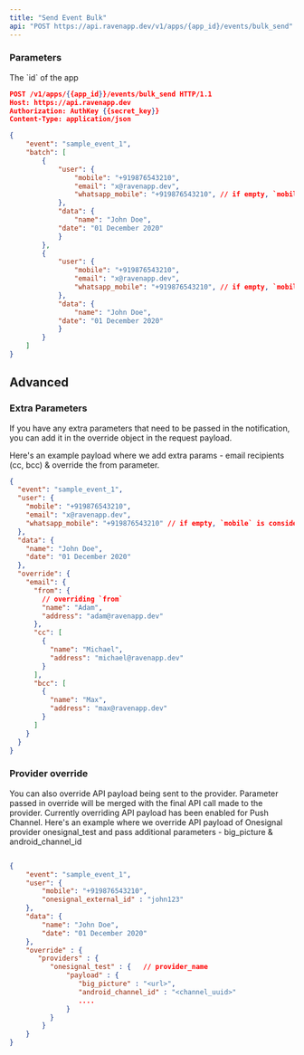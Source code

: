 ```yaml
---
title: "Send Event Bulk"
api: "POST https://api.ravenapp.dev/v1/apps/{app_id}/events/bulk_send"
---
```


### Parameters

<Param path="app_id" type="string" required>
  The `id` of the app
</Param>

<RequestExample>

```json Request Example
POST /v1/apps/{{app_id}}/events/bulk_send HTTP/1.1
Host: https://api.ravenapp.dev
Authorization: AuthKey {{secret_key}}
Content-Type: application/json

{
    "event": "sample_event_1",
    "batch": [
        {
            "user": {
                "mobile": "+919876543210",
                "email": "x@ravenapp.dev",
                "whatsapp_mobile": "+919876543210", // if empty, `mobile` is considered for whatsapp
            },
            "data": {
                "name": "John Doe",
	        "date": "01 December 2020"
            }
        },
        {
            "user": {
                "mobile": "+919876543210",
                "email": "x@ravenapp.dev",
                "whatsapp_mobile": "+919876543210", // if empty, `mobile` is considered for whatsapp
            },
            "data": {
                "name": "John Doe",
	        "date": "01 December 2020"
            }
        }
    ]
}
```

</RequestExample>

## Advanced

### Extra Parameters

If you have any extra parameters that need to be passed in the notification, you
can add it in the override object in the request payload.

Here's an example payload where we add extra params - email recipients (cc, bcc)
& override the from parameter.

```json Extra Parameters Example Request
{
  "event": "sample_event_1",
  "user": {
    "mobile": "+919876543210",
    "email": "x@ravenapp.dev",
    "whatsapp_mobile": "+919876543210" // if empty, `mobile` is considered for whatsapp
  },
  "data": {
    "name": "John Doe",
    "date": "01 December 2020"
  },
  "override": {
    "email": {
      "from": {
        // overriding `from`
        "name": "Adam",
        "address": "adam@ravenapp.dev"
      },
      "cc": [
        {
          "name": "Michael",
          "address": "michael@ravenapp.dev"
        }
      ],
      "bcc": [
        {
          "name": "Max",
          "address": "max@ravenapp.dev"
        }
      ]
    }
  }
}
```

### Provider override

You can also override API payload being sent to the provider. Parameter passed
in override will be merged with the final API call made to the provider.
Currently overriding API payload has been enabled for Push Channel. Here's an
example where we override API payload of Onesignal provider onesignal_test and
pass additional parameters - big_picture & android_channel_id

```json Provider Override Example Request

{
    "event": "sample_event_1",
    "user": {
        "mobile": "+919876543210",
        "onesignal_external_id" : "john123"
    },
    "data": {
        "name": "John Doe",
        "date": "01 December 2020"
    },
    "override" : {
       "providers" : {
          "onesignal_test" : {   // provider_name
              "payload" : {
                 "big_picture" : "<url>",
                 "android_channel_id" : "<channel_uuid>"
                 ....
              }
          }
        }
    }
}

```
